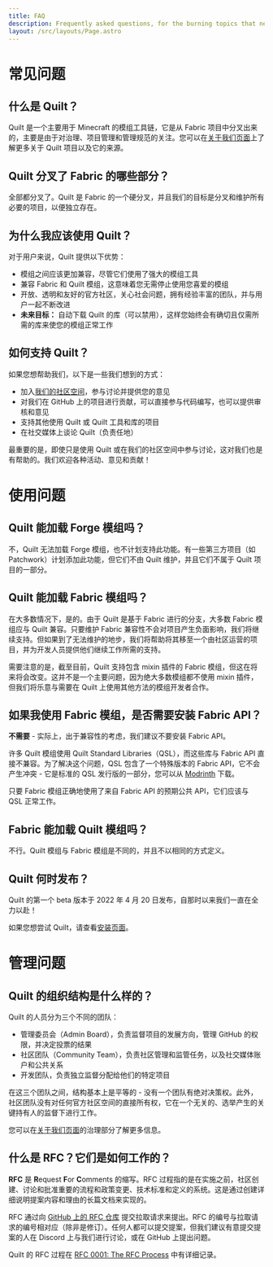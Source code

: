 ```yaml
---
title: FAQ
description: Frequently asked questions, for the burning topics that need addressing regularly.
layout: /src/layouts/Page.astro
---
```



# 常见问题

<Message>

## 什么是 Quilt？

Quilt 是一个主要用于 Minecraft 的模组工具链，它是从 Fabric 项目中分叉出来的，主要是由于对治理、项目管理和管理规范的关注。您可以在[关于我们页面](/zh/about)上了解更多关于 Quilt 项目以及它的来源。

</Message>

<Message>

## Quilt 分叉了 Fabric 的哪些部分？

全部都分叉了。Quilt 是 Fabric 的一个硬分叉，并且我们的目标是分叉和维护所有必要的项目，以便独立存在。

</Message>

<Message>

## 为什么我应该使用 Quilt？

对于用户来说，Quilt 提供以下优势：

- 模组之间应该更加兼容，尽管它们使用了强大的模组工具
- 兼容 Fabric 和 Quilt 模组，这意味着您无需停止使用您喜爱的模组
- 开放、透明和友好的官方社区，关心社会问题，拥有经验丰富的团队，并与用户一起不断改进
- **未来目标：** 自动下载 Quilt 的库（可以禁用），这样您始终会有确切且仅需所需的库来使您的模组正常工作

</Message>
<Message>

## 如何支持 Quilt？

如果您想帮助我们，以下是一些我们想到的方式：

- 加入[我们的社区空间](/zh/community)，参与讨论并提供您的意见
- 对我们在 GitHub 上的项目进行贡献，可以直接参与代码编写，也可以提供审核和意见
- 支持其他使用 Quilt 或 Quilt 工具和库的项目
- 在社交媒体上谈论 Quilt（负责任地）

最重要的是，即使只是使用 Quilt 或在我们的社区空间中参与讨论，这对我们也是有帮助的。我们欢迎各种活动、意见和贡献！

</Message>

# 使用问题

<Message>

## Quilt 能加载 Forge 模组吗？

不，Quilt 无法加载 Forge 模组，也不计划支持此功能。有一些第三方项目（如 Patchwork）计划添加此功能，但它们不由 Quilt 维护，并且它们不属于 Quilt 项目的一部分。

</Message>

<Message>

## Quilt 能加载 Fabric 模组吗？

在大多数情况下，是的。由于 Quilt 是基于 Fabric 进行的分支，大多数 Fabric 模组应与 Quilt 兼容。只要维护 Fabric 兼容性不会对项目产生负面影响，我们将继续支持。但如果到了无法维护的地步，我们将帮助将其移至一个由社区运营的项目，并为开发人员提供他们继续工作所需的支持。

需要注意的是，截至目前，Quilt 支持包含 mixin 插件的 Fabric 模组，但这在将来将会改变。这并不是一个主要问题，因为绝大多数模组都不使用 mixin 插件，但我们将乐意与需要在 Quilt 上使用其他方法的模组开发者合作。

</Message>

<Message>

## 如果我使用 Fabric 模组，是否需要安装 Fabric API？

**不需要** - 实际上，出于兼容性的考虑，我们建议不要安装 Fabric API。

许多 Quilt 模组使用 Quilt Standard Libraries（QSL），而这些库与 Fabric API 直接不兼容。为了解决这个问题，QSL 包含了一个特殊版本的 Fabric API，它不会产生冲突 - 它是标准的 QSL 发行版的一部分，您可以从 [Modrinth](https://modrinth.com/mod/qsl) 下载。

只要 Fabric 模组正确地使用了来自 Fabric API 的预期公共 API，它们应该与 QSL 正常工作。

</Message>

<Message>

## Fabric 能加载 Quilt 模组吗？

不行。Quilt 模组与 Fabric 模组是不同的，并且不以相同的方式定义。

</Message>

<Message>

## Quilt 何时发布？

Quilt 的第一个 beta 版本于 2022 年 4 月 20 日发布，自那时以来我们一直在全力以赴！

如果您想尝试 Quilt，请查看[安装页面](/zh/install)。 [<i class="fas fa-cannabis has-text-dark is-pulled-right"></i>](https://www.youtube.com/watch?v=DJfg39WkMvE)

</Message>

# 管理问题

<Message>

## Quilt 的组织结构是什么样的？

Quilt 的人员分为三个不同的团队：

- 管理委员会（Admin Board），负责监督项目的发展方向，管理 GitHub 的权限，并决定投票的结果
- 社区团队（Community Team），负责社区管理和监管任务，以及社交媒体账户和公共关系
- 开发团队，负责独立监督分配给他们的特定项目

在这三个团队之间，结构基本上是平等的 - 没有一个团队有绝对决策权。此外，社区团队没有对任何官方社区空间的直接所有权，它在一个无关的、选举产生的关键持有人的监督下进行工作。

您可以在[关于我们页面](/zh/about/#governance)的治理部分了解更多信息。

</Message>

<Message>

## 什么是 RFC？它们是如何工作的？

**RFC** 是 **R**equest **F**or **C**omments 的缩写。RFC 过程指的是在实施之前，社区创建、讨论和批准重要的流程和政策变更、技术标准和定义的系统。这是通过创建详细说明提案内容和理由的长篇文档来实现的。

RFC 通过向 [GitHub 上的 RFC 仓库](https://github.com/QuiltMC/rfcs) 提交拉取请求来提出。RFC 的编号与拉取请求的编号相对应（除非是修订）。任何人都可以提交提案，但我们建议有意提交提案的人在 Discord 上与我们进行讨论，或在 GitHub 上提出问题。

Quilt 的 RFC 过程在 [RFC 0001: The RFC Process](https://github.com/QuiltMC/rfcs/blob/master/structure/0001-rfc-process.md) 中有详细记录。

</Message>
